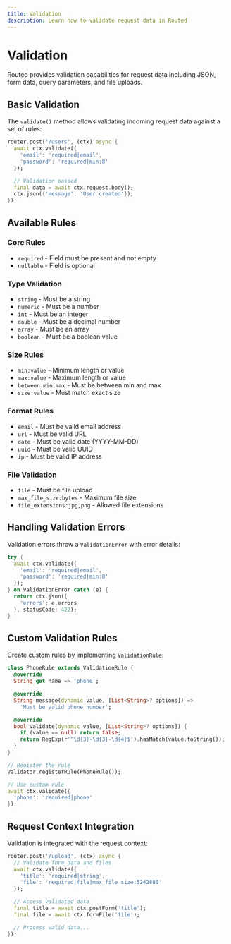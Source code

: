 ```yaml
---
title: Validation
description: Learn how to validate request data in Routed
---
```


# Validation

Routed provides validation capabilities for request data including JSON, form data, query parameters, and file uploads.

## Basic Validation

The `validate()` method allows validating incoming request data against a set of rules:

```dart
router.post('/users', (ctx) async {
  await ctx.validate({
    'email': 'required|email',
    'password': 'required|min:8'
  });

  // Validation passed
  final data = await ctx.request.body();
  ctx.json({'message': 'User created'});
});
```

## Available Rules

### Core Rules
- `required` - Field must be present and not empty
- `nullable` - Field is optional

### Type Validation
- `string` - Must be a string
- `numeric` - Must be a number
- `int` - Must be an integer
- `double` - Must be a decimal number
- `array` - Must be an array
- `boolean` - Must be a boolean value

### Size Rules
- `min:value` - Minimum length or value
- `max:value` - Maximum length or value
- `between:min,max` - Must be between min and max
- `size:value` - Must match exact size

### Format Rules
- `email` - Must be valid email address
- `url` - Must be valid URL
- `date` - Must be valid date (YYYY-MM-DD)
- `uuid` - Must be valid UUID
- `ip` - Must be valid IP address

### File Validation
- `file` - Must be file upload
- `max_file_size:bytes` - Maximum file size
- `file_extensions:jpg,png` - Allowed file extensions

## Handling Validation Errors

Validation errors throw a `ValidationError` with error details:

```dart
try {
  await ctx.validate({
    'email': 'required|email',
    'password': 'required|min:8'
  });
} on ValidationError catch (e) {
  return ctx.json({
    'errors': e.errors  
  }, statusCode: 422);
}
```

## Custom Validation Rules

Create custom rules by implementing `ValidationRule`:

```dart
class PhoneRule extends ValidationRule {
  @override
  String get name => 'phone';

  @override
  String message(dynamic value, [List<String>? options]) => 
    'Must be valid phone number';

  @override
  bool validate(dynamic value, [List<String>? options]) {
    if (value == null) return false;
    return RegExp(r'^\d{3}-\d{3}-\d{4}$').hasMatch(value.toString());
  }
}

// Register the rule
Validator.registerRule(PhoneRule());

// Use custom rule
await ctx.validate({
  'phone': 'required|phone'  
});
```

## Request Context Integration

Validation is integrated with the request context:

```dart
router.post('/upload', (ctx) async {
  // Validate form data and files
  await ctx.validate({
    'title': 'required|string',
    'file': 'required|file|max_file_size:5242880'
  });

  // Access validated data
  final title = await ctx.postForm('title');
  final file = await ctx.formFile('file');

  // Process valid data...
});
```